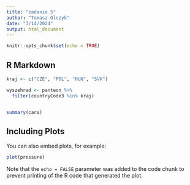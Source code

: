 ```yaml
---
title: "zadanie 5"
author: "Tomasz Olczyk"
date: "3/14/2024"
output: html_document
---
```


```r
knitr::opts_chunk$set(echo = TRUE)
```

## R Markdown



```r
kraj <- c("CZE", "POL", "HUN", "SVK")
```


```r
wyszehrad <- panteon %>% 
  filter(countryCode3 %in% kraj) 
```



```r

```

```r
summary(cars)
```

## Including Plots

You can also embed plots, for example:

```r
plot(pressure)
```

Note that the `echo = FALSE` parameter was added to the code chunk to prevent printing of the R code that generated the plot.
